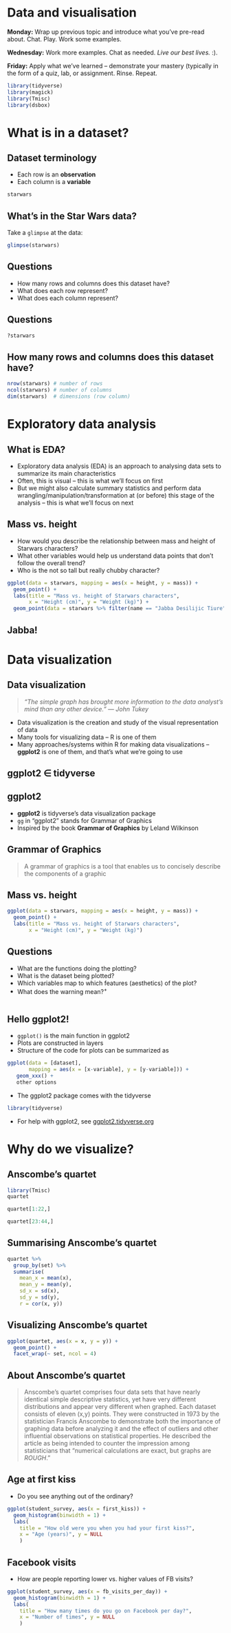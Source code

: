 # Data and visualisation

::: {.rmdimportant}

**Monday:** Wrap up previous topic and introduce what you've pre-read about.  Chat.  Play.  Work some examples.

**Wednesday:**  Work more examples.  Chat as needed.  _Live our best lives._  :).  

**Friday:** Apply what we've learned -- demonstrate your mastery (typically in the form of a quiz, lab, or assignment.  Rinse.  Repeat.

:::

```r
library(tidyverse)
library(magick)
library(Tmisc)
library(dsbox)
```

# What is in a dataset?


## Dataset terminology

- Each row is an **observation**
- Each column is a **variable**


```r
starwars
```

## What's in the Star Wars data?

Take a `glimpse` at the data:

```r
glimpse(starwars)
```


## Questions
- How many rows and columns does this dataset have?
- What does each row represent?
- What does each column represent?

## Questions
```r
?starwars
```

##  How many rows and columns does this dataset have?

```r
nrow(starwars) # number of rows
ncol(starwars) # number of columns
dim(starwars)  # dimensions (row column)
```

# Exploratory data analysis

  
## What is EDA?
  
- Exploratory data analysis (EDA) is an approach to analysing data sets to summarize its main characteristics
- Often, this is visual -- this is what we'll focus on first
- But we might also calculate summary statistics and perform data wrangling/manipulation/transformation at (or before) this stage of the analysis -- this is what we'll focus on next

## Mass vs. height
  
- How would you describe the relationship between mass and height of Starwars characters?
- What other variables would help us understand data points that don't follow the overall trend?
- Who is the not so tall but really chubby character?


```r
ggplot(data = starwars, mapping = aes(x = height, y = mass)) +
  geom_point() +
  labs(title = "Mass vs. height of Starwars characters",
       x = "Height (cm)", y = "Weight (kg)") +
  geom_point(data = starwars %>% filter(name == "Jabba Desilijic Tiure"), size = 5, pch = 1, color = "pink", stroke = 3)
```

## Jabba!
# Data visualization


## Data visualization

> *"The simple graph has brought more information to the data analyst's mind than any other device." --- John Tukey*

- Data visualization is the creation and study of the visual representation of data
- Many tools for visualizing data -- R is one of them
- Many approaches/systems within R for making data visualizations -- **ggplot2** is one of them, and that's what we're going to use

## ggplot2 $\in$ tidyverse


## ggplot2
- **ggplot2** is tidyverse's data visualization package 
- `gg` in "ggplot2" stands for Grammar of Graphics 
- Inspired by the book **Grammar of Graphics** by Leland Wilkinson

## Grammar of Graphics

>  A grammar of graphics is a tool that enables us to concisely describe the components of a graphic




## Mass vs. height

```r
ggplot(data = starwars, mapping = aes(x = height, y = mass)) +
  geom_point() +
  labs(title = "Mass vs. height of Starwars characters",
       x = "Height (cm)", y = "Weight (kg)")
```

## Questions 

- What are the functions doing the plotting?
- What is the dataset being plotted?
- Which variables map to which features (aesthetics) of the plot?
- What does the warning mean?<sup>+</sup>


```r
```

## Hello ggplot2!

- `ggplot()` is the main function in ggplot2
- Plots are constructed in layers
- Structure of the code for plots can be summarized as

```r
ggplot(data = [dataset], 
       mapping = aes(x = [x-variable], y = [y-variable])) +
   geom_xxx() +
   other options
```

- The ggplot2 package comes with the tidyverse

```r
library(tidyverse)
```

- For help with ggplot2, see [ggplot2.tidyverse.org](http://ggplot2.tidyverse.org/)

# Why do we visualize?


## Anscombe's quartet

```r
library(Tmisc)
quartet
```


```r
quartet[1:22,]
```

```r
quartet[23:44,]
```


## Summarising Anscombe's quartet

```r
quartet %>%
  group_by(set) %>%
  summarise(
    mean_x = mean(x), 
    mean_y = mean(y),
    sd_x = sd(x),
    sd_y = sd(y),
    r = cor(x, y))
```


## Visualizing Anscombe's quartet

```r
ggplot(quartet, aes(x = x, y = y)) +
  geom_point() +
  facet_wrap(~ set, ncol = 4)
```

## About Anscombe's quartet

> Anscombe's quartet comprises four data sets that have nearly identical simple descriptive statistics, yet have very different distributions and appear very different when graphed. Each dataset consists of eleven (x,y) points. They were constructed in 1973 by the statistician Francis Anscombe to demonstrate both the importance of graphing data before analyzing it and the effect of outliers and other influential observations on statistical properties. He described the article as being intended to counter the impression among statisticians that "numerical calculations are exact, but graphs are *ROUGH*."


## Age at first kiss

- Do you see anything out of the ordinary?


```r
ggplot(student_survey, aes(x = first_kiss)) +
  geom_histogram(binwidth = 1) +
  labs(
    title = "How old were you when you had your first kiss?", 
    x = "Age (years)", y = NULL
    )
```


## Facebook visits

- How are people reporting lower vs. higher values of FB visits?


```r
ggplot(student_survey, aes(x = fb_visits_per_day)) +
  geom_histogram(binwidth = 1) +
  labs(
    title = "How many times do you go on Facebook per day?", 
    x = "Number of times", y = NULL
    )
```